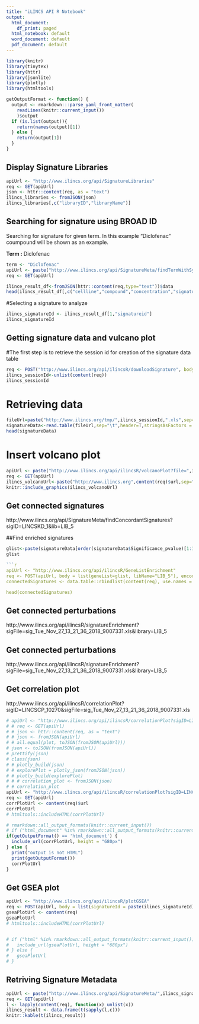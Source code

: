 ```yaml
---
title: "iLINCS API R Notebook"
output:
  html_document:
    df_print: paged
  html_notebook: default
  word_document: default
  pdf_document: default
---
```


<!-- ## Prerequisites  -->

```r
library(knitr)
library(tinytex)
library(httr)
library(jsonlite)
library(plotly)
library(htmltools)

getOutputFormat <- function() {
  output <- rmarkdown:::parse_yaml_front_matter(
    readLines(knitr::current_input())
    )$output
  if (is.list(output)){
    return(names(output)[1])
  } else {
    return(output[1])
  }
}
```


## Display Signature Libraries

```r
apiUrl <- "http://www.ilincs.org/api/SignatureLibraries"
req <- GET(apiUrl)
json <- httr::content(req, as = "text")
ilincs_libraries <- fromJSON(json)
ilincs_libraries[,c("libraryID","libraryName")]
```

## Searching for signature using BROAD ID

Searching for signature for given term. In this example "Diclofenac" coumpound will be shown as an example.

**Term :** Diclofenac
```r
term <- "Diclofenac"
apiUrl <- paste("http://www.ilincs.org/api/SignatureMeta/findTermWithSynonyms?term=",term,"&library=LIB_5",sep="")
req <- GET(apiUrl)

ilince_result_df<-fromJSON(httr::content(req,type="text"))$data
head(ilincs_result_df[,c("cellline","compound","concentration","signatureid","is_exemplar")])
```

#Selecting a signature to analyze

```r
ilincs_signatureId <- ilincs_result_df[1,"signatureid"]
ilincs_signatureId
```

## Getting signature data and vulcano plot
#The first step is to retrieve the session id for creation of the signature data table
```r
req <- POST("http://www.ilincs.org/api/ilincsR/downloadSignature", body = list(sigID = paste(ilincs_signatureId)), encode = "json")
ilincs_sessionId<-unlist(content(req))
ilincs_sessionId
```

# Retrieving data
```r
fileUrl=paste("http://www.ilincs.org/tmp/",ilincs_sessionId,".xls",sep="")
signatureData<-read.table(fileUrl,sep="\t",header=T,stringsAsFactors = F)
head(signatureData)
```

# Insert volcano plot
```r
apiUrl <- paste("http://www.ilincs.org/api/ilincsR/volcanoPlot?file=",ilincs_sessionId,".xls",sep="")
req <- GET(apiUrl)
ilincs_volcanoUrl<-paste("http://www.ilincs.org",content(req)$url,sep="")
knitr::include_graphics(ilincs_volcanoUrl)
```


## Get connected signatures

http://www.ilincs.org/api/SignatureMeta/findConcordantSignatures?sigID=LINCSKD_1&lib=LIB_5

##Find enriched signatures
```r
glist<-paste(signatureData[order(signatureData$Significance_pvalue)[1:100],"Name_GeneSymbol"],collapse = ",")
glist

```r
apiUrl <- "http://www.ilincs.org/api/ilincsR/GeneListEnrichment"
req <- POST(apiUrl, body = list(geneList=glist, libName="LIB_5"), encode = "form")
connectedSignatures <- data.table::rbindlist(content(req), use.names = TRUE, fill = TRUE)

head(connectedSignatures)
```
## Get connected perturbations

http://www.ilincs.org/api/ilincsR/signatureEnrichment?sigFile=sig_Tue_Nov_27_13_21_36_2018_9007331.xls&library=LIB_5

## Get connected perturbations

http://www.ilincs.org/api/ilincsR/signatureEnrichment?sigFile=sig_Tue_Nov_27_13_21_36_2018_9007331.xls&library=LIB_5

## Get correlation plot
http://www.ilincs.org/api/ilincsR/correlationPlot?sigID=LINCSCP_10270&sigFile=sig_Tue_Nov_27_13_21_36_2018_9007331.xls

```r
# apiUrl <- "http://www.ilincs.org/api/ilincsR/correlationPlot?sigID=LINCSCP_10270&sigFile=sig_Tue_Nov_27_13_21_36_2018_9007331.xls"
# # req <- GET(apiUrl)
# # json <- httr::content(req, as = "text")
# # json <- fromJSON(apiUrl)
# # all.equal(plot, toJSON(fromJSON(apiUrl)))
# json <- toJSON(fromJSON(apiUrl))
# prettify(json)
# class(json)
# # plotly_build(json)
# # explorePlot = plotly_json(fromJSON(json))
# # plotly_build(explorePlot)
# # # correlation_plot <- fromJSON(json)
# # correlation_plot
apiUrl <- "http://www.ilincs.org/api/ilincsR/correlationPlot?sigID=LINCSCP_10270&sigFile=sig_Tue_Nov_27_13_21_36_2018_9007331.xls&output=widget"
req <- GET(apiUrl)
corrPlotUrl <- content(req)$url
corrPlotUrl
# htmltools::includeHTML(corrPlotUrl)

# rmarkdown::all_output_formats(knitr::current_input())
# if ("html_document" %in% rmarkdown::all_output_formats(knitr::current_input())) {
if(getOutputFormat() == 'html_document') {
  include_url(corrPlotUrl, height = "680px")
} else {
  print("output is not HTML")
  print(getOutputFormat())
  corrPlotUrl
}
```

## Get GSEA plot
```r
apiUrl <- "http://www.ilincs.org/api/ilincsR/plotGSEA"
req <- POST(apiUrl, body = list(signatureId = paste(ilincs_signatureId),genes = c(51474,7112,8570,55421,283337,54386,5214,79894,6136,5514,5170,6197,2321), output="widget"), encode = "json")
gseaPlotUrl <- content(req)
gseaPlotUrl
# htmltools::includeHTML(corrPlotUrl)


# if ("html" %in% rmarkdown::all_output_formats(knitr::current_input())) {
#   include_url(gseaPlotUrl, height = "680px")
# } else {
#   gseaPlotUrl
# }
```

## Retriving Signature Metadata
```r
apiUrl <- paste("http://www.ilincs.org/api/SignatureMeta/",ilincs_signatureId,sep="")
req <- GET(apiUrl)
l <- lapply(content(req), function(x) unlist(x))
ilincs_result <- data.frame(t(sapply(l,c)))
knitr::kable(t(ilincs_result))
```


